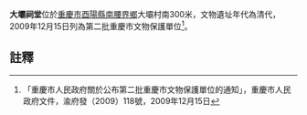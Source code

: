 {{msg:重慶市文物保護單位
|名稱 = 大壩祠堂
|編號 = 82
|圖片 = 
|級別 = 6
|分類 = 
|時代 = 清代
|地點 = [[酉陽縣|酉陽縣]][[南腰界鄉|南腰界鄉]]大壩村南300米
|坐標 = 
|登錄 = 2009年12月15日
}}
'''大壩祠堂'''位於[[重慶市|重慶市]][[酉陽縣|酉陽縣]][[南腰界鄉|南腰界鄉]]大壩村南300米，文物遺址年代為清代，2009年12月15日列為第二批重慶市文物保護單位<ref>「重慶市人民政府關於公布第二批重慶市文物保護單位的通知」，重慶市人民政府文件，渝府發（2009）118號，2009年12月15日</ref>。
== 註釋 ==
{{reflist}}
{{文物保護單位小作品}}